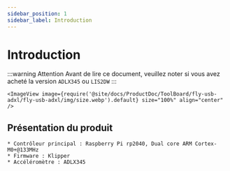 ```yaml
---
sidebar_position: 1
sidebar_label: Introduction
---
```





# Introduction

:::warning Attention
Avant de lire ce document, veuillez noter si vous avez acheté la version `ADLX345` ou `LIS2DW`
:::

    <ImageView image={require('@site/docs/ProductDoc/ToolBoard/fly-usb-adxl/fly-usb-adxl/img/size.webp').default} size="100%" align="center" />

## Présentation du produit

    * Contrôleur principal : Raspberry Pi rp2040, Dual core ARM Cortex-M0+@133MHz
    * Firmware : Klipper
    * Accéléromètre : ADLX345